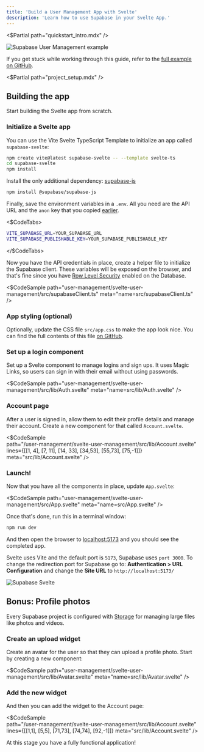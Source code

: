 ```yaml
---
title: 'Build a User Management App with Svelte'
description: 'Learn how to use Supabase in your Svelte App.'
---
```


<$Partial path="quickstart_intro.mdx" />

![Supabase User Management example](/docs/img/user-management-demo.png)

<Admonition type="note">

If you get stuck while working through this guide, refer to the [full example on GitHub](https://github.com/supabase/supabase/tree/master/examples/user-management/svelte-user-management).

</Admonition>

<$Partial path="project_setup.mdx" />

## Building the app

Start building the Svelte app from scratch.

### Initialize a Svelte app

You can use the Vite Svelte TypeScript Template to initialize an app called `supabase-svelte`:

```bash
npm create vite@latest supabase-svelte -- --template svelte-ts
cd supabase-svelte
npm install
```

Install the only additional dependency: [supabase-js](https://github.com/supabase/supabase-js)

```bash
npm install @supabase/supabase-js
```

Finally, save the environment variables in a `.env`.
All you need are the API URL and the `anon` key that you copied [earlier](#get-the-api-keys).

<$CodeTabs>

```bash name=.env
VITE_SUPABASE_URL=YOUR_SUPABASE_URL
VITE_SUPABASE_PUBLISHABLE_KEY=YOUR_SUPABASE_PUBLISHABLE_KEY
```

</$CodeTabs>

Now you have the API credentials in place, create a helper file to initialize the Supabase client. These variables will be exposed on the browser, and that's fine since you have [Row Level Security](/docs/guides/auth#row-level-security) enabled on the Database.

<$CodeSample
path="user-management/svelte-user-management/src/supabaseClient.ts"
meta="name=src/supabaseClient.ts"
/>

### App styling (optional)

Optionally, update the CSS file `src/app.css` to make the app look nice.
You can find the full contents of this file [on GitHub](https://raw.githubusercontent.com/supabase/supabase/master/examples/user-management/svelte-user-management/src/app.css).

### Set up a login component

Set up a Svelte component to manage logins and sign ups. It uses Magic Links, so users can sign in with their email without using passwords.

<$CodeSample
path="user-management/svelte-user-management/src/lib/Auth.svelte"
meta="name=src/lib/Auth.svelte"
/>

### Account page

After a user is signed in, allow them to edit their profile details and manage their account.
Create a new component for that called `Account.svelte`.

<$CodeSample  
path="/user-management/svelte-user-management/src/lib/Account.svelte"
lines={[[1, 4], [7, 11], [14, 33], [34,53], [55,73], [75,-1]]}
meta="src/lib/Account.svelte"
/>

### Launch!

Now that you have all the components in place, update `App.svelte`:

<$CodeSample
path="user-management/svelte-user-management/src/App.svelte"
meta="name=src/App.svelte"
/>

Once that's done, run this in a terminal window:

```bash
npm run dev
```

And then open the browser to [localhost:5173](http://localhost:5173) and you should see the completed app.

<Admonition type="tip">

Svelte uses Vite and the default port is `5173`, Supabase uses `port 3000`. To change the redirection port for Supabase go to: **Authentication > URL Configuration** and change the **Site URL** to `http://localhost:5173/`

</Admonition>

![Supabase Svelte](/docs/img/supabase-svelte-demo.png)

## Bonus: Profile photos

Every Supabase project is configured with [Storage](/docs/guides/storage) for managing large files like photos and videos.

### Create an upload widget

Create an avatar for the user so that they can upload a profile photo. Start by creating a new component:

<$CodeSample
path="user-management/svelte-user-management/src/lib/Avatar.svelte"
meta="name=src/lib/Avatar.svelte"
/>

### Add the new widget

And then you can add the widget to the Account page:

<$CodeSample  
path="/user-management/svelte-user-management/src/lib/Account.svelte"
lines={[[1,1], [5,5], [71,73], [74,74], [92,-1]]}
meta="src/lib/Account.svelte"
/>

At this stage you have a fully functional application!
